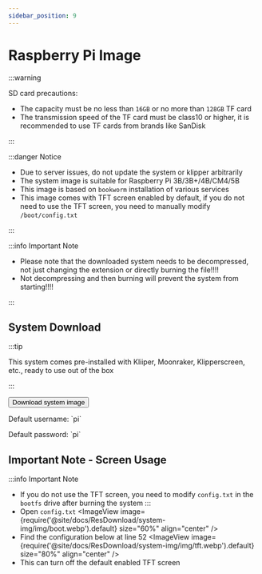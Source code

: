 ```yaml
---
sidebar_position: 9
---
```








# Raspberry Pi Image


  :::warning

  SD card precautions:

  * The capacity must be no less than `16GB` or no more than `128GB` TF card
  * The transmission speed of the TF card must be class10 or higher, it is recommended to use TF cards from brands like SanDisk

  :::

  :::danger Notice

  * Due to server issues, do not update the system or klipper arbitrarily
  * The system image is suitable for Raspberry Pi 3B/3B+/4B/CM4/5B
  * This image is based on `bookworm` installation of various services
  * This image comes with TFT screen enabled by default, if you do not need to use the TFT screen, you need to manually modify `/boot/config.txt`

  :::

  :::info Important Note

  * Please note that the downloaded system needs to be decompressed, not just changing the extension or directly burning the file!!!!
  * Not decompressing and then burning will prevent the system from starting!!!!

  :::


## System Download

  <Tabs>
    <TabItem value="flyos" label="Raspberry Pi Image" default>

  :::tip

  This system comes pre-installed with Kliiper, Moonraker, Klipperscreen, etc., ready to use out of the box

  :::

  <Button variant="contained" disableElevation href="https://cdn.mellow.klipper.cn/IMG/Beta/RPI-TFT-IMG-new.img.xz">Download system image</Button>

  <Tabs>
  <TabItem value="fly" label="Regular User" default>
  <p>Default username: `pi`</p>
  <p>Default password: `pi`</p>
    </TabItem>
  </Tabs>
    </TabItem>
  </Tabs>

## Important Note - Screen Usage
  :::info Important Note
  * If you do not use the TFT screen, you need to modify `config.txt` in the `bootfs` drive after burning the system
  :::
  * Open `config.txt`
    <ImageView image={require('@site/docs/ResDownload/system-img/img/boot.webp').default} size="60%" align="center" />
  * Find the configuration below at line 52
    <ImageView image={require('@site/docs/ResDownload/system-img/img/tft.webp').default} size="80%" align="center" />
  * This can turn off the default enabled TFT screen